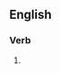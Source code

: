 ==English==

===Verb===
{{head|en|present participle}}

# {{present participle of|winterfeed|lang=en|nocat=1}}